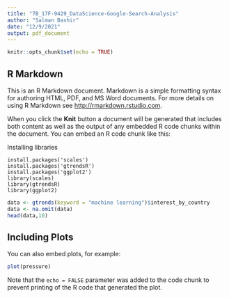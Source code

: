 ```yaml
---
title: "7B_17F-9429_DataScience-Google-Search-Analysis"
author: "Salman Bashir"
date: "12/9/2021"
output: pdf_document
---
```


```r
knitr::opts_chunk$set(echo = TRUE)
```

## R Markdown

This is an R Markdown document. Markdown is a simple formatting syntax for authoring HTML, PDF, and MS Word documents. For more details on using R Markdown see <http://rmarkdown.rstudio.com>.

When you click the **Knit** button a document will be generated that includes both content as well as the output of any embedded R code chunks within the document. You can embed an R code chunk like this:

Installing libraries
```
install.packages('scales')
install.packages('gtrendsR')
install.packages('ggplot2')
library(scales)
library(gtrendsR)
library(ggplot2)

```

```r

data <- gtrends(keyword = "machine learning")$interest_by_country
data <- na.omit(data)
head(data,10)
```
## Including Plots

You can also embed plots, for example:

```r
plot(pressure)
```

Note that the `echo = FALSE` parameter was added to the code chunk to prevent printing of the R code that generated the plot.
